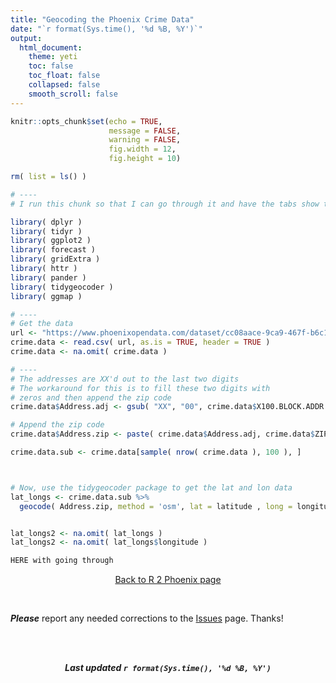 ```yaml
---
title: "Geocoding the Phoenix Crime Data"
date: "`r format(Sys.time(), '%d %B, %Y')`"
output: 
  html_document:
    theme: yeti
    toc: false
    toc_float: false
    collapsed: false
    smooth_scroll: false
---
```


```r

knitr::opts_chunk$set(echo = TRUE, 
                      message = FALSE, 
                      warning = FALSE, 
                      fig.width = 12, 
                      fig.height = 10)

rm( list = ls() )

```


```r

# ----
# I run this chunk so that I can go through it and have the tabs show the code

library( dplyr )
library( tidyr )
library( ggplot2 )
library( forecast )
library( gridExtra )
library( httr )
library( pander )
library( tidygeocoder )
library( ggmap )

# ----
# Get the data
url <- "https://www.phoenixopendata.com/dataset/cc08aace-9ca9-467f-b6c1-f0879ab1a358/resource/0ce3411a-2fc6-4302-a33f-167f68608a20/download/crimestat.csv"
crime.data <- read.csv( url, as.is = TRUE, header = TRUE )
crime.data <- na.omit( crime.data )

# ----
# The addresses are XX'd out to the last two digits
# The workaround for this is to fill these two digits with
# zeros and then append the zip code
crime.data$Address.adj <- gsub( "XX", "00", crime.data$X100.BLOCK.ADDR )

# Append the zip code
crime.data$Address.zip <- paste( crime.data$Address.adj, crime.data$ZIP )

crime.data.sub <- crime.data[sample( nrow( crime.data ), 100 ), ]



# Now, use the tidygeocoder package to get the lat and lon data
lat_longs <- crime.data.sub %>%
  geocode( Address.zip, method = 'osm', lat = latitude , long = longitude )


lat_longs2 <- na.omit( lat_longs )
lat_longs2 <- na.omit( lat_longs$longitude )

HERE with going through


```




<p align="center">
[Back to R 2 Phoenix page](https://jacobtnyoung.github.io/R2PhX/)
</p>

<br>

***Please*** report any needed corrections to the [Issues](https://github.com/jacobtnyoung/R2PhX/issues) page. Thanks!

<br><br>


<p align="center">
***Last updated `r format(Sys.time(), '%d %B, %Y')`***
</p>

<br>